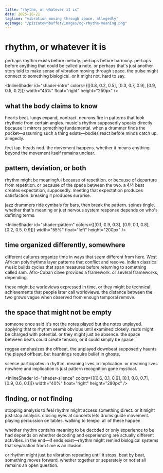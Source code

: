 ```yaml
---
title: "rhythm, or whatever it is"
date: 2025-10-21
tagline: "vibration moving through space, allegedly"
ogImage: "/pizzatownbuffet/images/og-rhythm-meaning.png"
---
```



# rhythm, or whatever it is

perhaps rhythm exists before melody. perhaps before harmony. perhaps before anything that could be called a note. or perhaps that's just another story told to make sense of vibration moving through space. the pulse might connect to something biological. or it might not. hard to say.

<InlineShader id="shader-intro" colors={[[0.8, 0.2, 0.5], [0.3, 0.7, 0.9], [0.9, 0.5, 0.2]]} width="45%" float="right" height="250px" />

## what the body claims to know

hearts beat. lungs expand, contract. neurons fire in patterns that look rhythmic from certain angles. music's rhythm supposedly speaks directly because it mirrors something fundamental. when a drummer finds the pocket—assuming such a thing exists—bodies react before minds catch up. allegedly.

feet tap. heads nod. the movement happens. whether it means anything beyond the movement itself remains unclear.

## pattern, deviation, or both

rhythm might be meaningful because of repetition. or because of departure from repetition. or because of the space between the two. a 4/4 beat creates expectation, supposedly. meeting that expectation produces satisfaction. breaking it produces surprise.

jazz drummers ride cymbals for bars, then break the pattern. spines tingle. whether that's meaning or just nervous system response depends on who's defining terms.

<InlineShader id="shader-pattern" colors={[[0.1, 0.9, 0.3], [0.9, 0.1, 0.8], [0.2, 0.5, 0.9]]} width="55%" float="left" height="200px" />

## time organized differently, somewhere

different cultures organize time in ways that seem different from here. West African polyrhythms layer patterns that conflict and resolve. Indian classical music builds cycles that span measures before returning to something called sam. Afro-Cuban clave provides a framework. or several frameworks, depending.

these might be worldviews expressed in time. or they might be technical achievements that people later call worldviews. the distance between the two grows vague when observed from enough temporal remove.

## the space that might not be empty

someone once said it's not the notes played but the notes unplayed. applying that to rhythm seems obvious until examined closely. rests might be charged with potential. or they might just be absence. the space between beats could create tension, or it could simply be space.

reggae emphasizes the offbeat. the unplayed downbeat supposedly haunts the played offbeat. but hauntings require belief in ghosts.

silence participates in rhythm. meaning lives in implication. or meaning lives nowhere and implication is just pattern recognition gone mystical.

<InlineShader id="shader-silence" colors={[[0.6, 0.1, 0.9], [0.1, 0.8, 0.7], [0.9, 0.6, 0.1]]} width="40%" float="right" height="280px" />

## finding, or not finding

stopping analysis to feel rhythm might access something direct. or it might just stop analysis. closing eyes at concerts lets drums guide movement. playing percussion on tables. walking to tempo. all of these happen.

whether rhythm contains meaning to be decoded or only experience to be had depends on whether decoding and experiencing are actually different activities. in the end—if ends exist—rhythm might remind biological systems that separation from time is an illusion.

or rhythm might just be vibration repeating until it stops. beat by beat, something moves forward. whether together or separately or not at all remains an open question.
